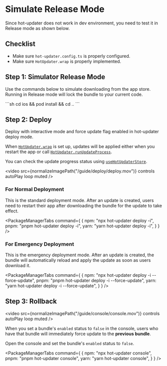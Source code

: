 

# Simulate Release Mode

Since hot-updater does not work in dev environment, you need to test it in Release mode as shown below.

## Checklist
- Make sure `hot-updater.config.ts` is properly configured.
- Make sure `HotUpdater.wrap` is properly implemented.


## Step 1: Simulator Release Mode

Use the commands below to simulate downloading from the app store. Running in Release mode will lock the bundle to your current code.



<Tabs>
  <Tab label="Bare (React Native CLI)">
    <Tabs>
        <Tab label="iOS">
          ```sh
          cd ios && pod install && cd ..
          ```
          <PackageManagerTabs command={
            {
              npm: "npx react-native run-ios --mode Release",
              pnpm: "pnpm react-native run-ios --mode Release",
              yarn: "cd ios && pod install && cd ..\nyarn react-native run-ios --mode Release",
            }
          } />
        </Tab>
        <Tab label="Android">
        <PackageManagerTabs command={
          {
            npm: "npx react-native run-android --mode Release",
            pnpm: "pnpm react-native run-android --mode Release",
            yarn: "yarn react-native run-android --mode Release",
          }
        } />
      </Tab>
    </Tabs>
  </Tab>
  <Tab label="Rock (React Native Enterprise Framework)">
    <Tabs>
        <Tab label="iOS">
          <PackageManagerTabs command={
            {
              npm: "npx rock run:ios --configuration Release",
              pnpm: "pnpm rock run:ios --configuration Release",
              yarn: "yarn rock run:ios --configuration Release",
            }
          } />
        </Tab>
        <Tab label="Android">
        <PackageManagerTabs command={
          {
            npm: "npx rock run:android --variant Release",
            pnpm: "pnpm rock run:android --variant Release",
            yarn: "yarn rock run:android --variant Release",
          }
        } />
      </Tab>
    </Tabs>
  </Tab>
  <Tab label="Expo">
    <Tabs>
        <Tab label="iOS">
          <PackageManagerTabs command={
            {
              npm: "npx expo run:ios --configuration Release",
              pnpm: "pnpm expo run:ios --configuration Release",
              yarn: "yarn expo run:ios --configuration Release",
            }
          } />
        </Tab>
        <Tab label="Android">
        <PackageManagerTabs command={
          {
            npm: "npx expo run:android --variant release",
            pnpm: "pnpm expo run:android --variant release",
            yarn: "yarn expo run:android --variant release",
          }
        } />
      </Tab>
    </Tabs>
  </Tab>
</Tabs>

## Step 2: Deploy

Deploy with interactive mode and force update flag enabled in hot-updater deploy mode.

When [`HotUpdater.wrap`](./hot-updater/wrap.mdx) is set up, updates will be applied either when you restart the app or call [`HotUpdater.runUpdateProcess`](./hot-updater/runUpdateProcess.mdx).

You can check the update progress status using [`useHotUpdaterStore`](./hot-updater/useHotUpdaterStore.mdx).


<video src={normalizeImagePath("/guide/deploy/deploy.mov")}  controls autoPlay loop muted />


### For Normal Deployment

This is the standard deployment mode. After an update is created, users need to restart their app after downloading the bundle for the update to take effect.

<PackageManagerTabs command={
  {
    npm: "npx hot-updater deploy -i",
    pnpm: "pnpm hot-updater deploy -i",
    yarn: "yarn hot-updater deploy -i",
  }
} />


### For Emergency Deployment

This is the emergency deployment mode. After an update is created, the bundle will automatically reload and apply the update as soon as users download it.

<PackageManagerTabs command={
  {
    npm: "npx hot-updater deploy -i --force-update",
    pnpm: "pnpm hot-updater deploy -i --force-update",
    yarn: "yarn hot-updater deploy -i --force-update",
  }
} />


## Step 3: Rollback

<video src={normalizeImagePath("/guide/console/console.mov")} controls autoPlay loop muted />

When you set a bundle's `enabled` status to `false` in the console, users who have that bundle will immediately force update to the **previous bundle**.

Open the console and set the bundle's `enabled` status to `false`.

<PackageManagerTabs command={
  {
    npm: "npx hot-updater console",
    pnpm: "pnpm hot-updater console",
    yarn: "yarn hot-updater console",
  }
} />



